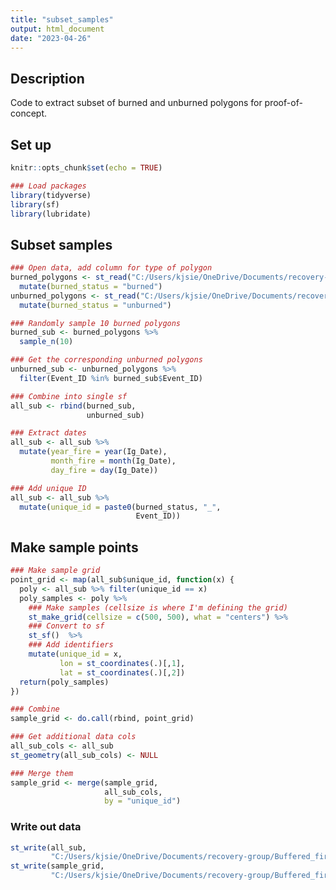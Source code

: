 ```yaml
---
title: "subset_samples"
output: html_document
date: "2023-04-26"
---
```


## Description
Code to extract subset of burned and unburned polygons for proof-of-concept.

## Set up
```r
knitr::opts_chunk$set(echo = TRUE)

### Load packages
library(tidyverse)
library(sf)
library(lubridate)
```

## Subset samples
```r
### Open data, add column for type of polygon 
burned_polygons <- st_read("C:/Users/kjsie/OneDrive/Documents/recovery-group/Buffered_fire/recovery.shp") %>%
  mutate(burned_status = "burned")
unburned_polygons <- st_read("C:/Users/kjsie/OneDrive/Documents/recovery-group/Buffered_fire/unburned.shp") %>%
  mutate(burned_status = "unburned")

### Randomly sample 10 burned polygons
burned_sub <- burned_polygons %>%
  sample_n(10)

### Get the corresponding unburned polygons
unburned_sub <- unburned_polygons %>%
  filter(Event_ID %in% burned_sub$Event_ID)

### Combine into single sf
all_sub <- rbind(burned_sub,
                 unburned_sub)

### Extract dates
all_sub <- all_sub %>%
  mutate(year_fire = year(Ig_Date),
         month_fire = month(Ig_Date),
         day_fire = day(Ig_Date))

### Add unique ID
all_sub <- all_sub %>%
  mutate(unique_id = paste0(burned_status, "_",
                            Event_ID))
```

## Make sample points
```r
### Make sample grid
point_grid <- map(all_sub$unique_id, function(x) {
  poly <- all_sub %>% filter(unique_id == x)
  poly_samples <- poly %>%
    ### Make samples (cellsize is where I'm defining the grid)
    st_make_grid(cellsize = c(500, 500), what = "centers") %>%
    ### Convert to sf
    st_sf()  %>%
    ### Add identifiers
    mutate(unique_id = x,
           lon = st_coordinates(.)[,1],
           lat = st_coordinates(.)[,2])
  return(poly_samples)
})

### Combine
sample_grid <- do.call(rbind, point_grid)

### Get additional data cols
all_sub_cols <- all_sub
st_geometry(all_sub_cols) <- NULL

### Merge them
sample_grid <- merge(sample_grid,
                     all_sub_cols,
                     by = "unique_id")
```

### Write out data
```r
st_write(all_sub,
         "C:/Users/kjsie/OneDrive/Documents/recovery-group/Buffered_fire/subset_poly.shp")
st_write(sample_grid,
         "C:/Users/kjsie/OneDrive/Documents/recovery-group/Buffered_fire/subset_points.shp")
```

